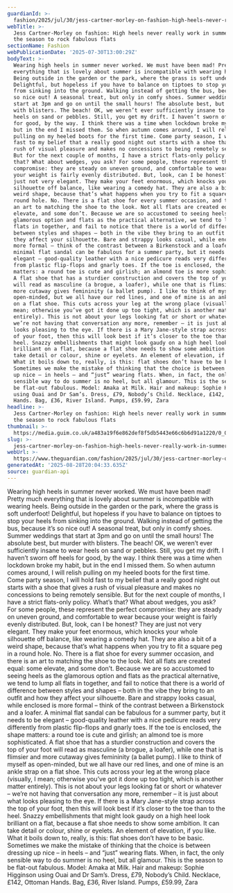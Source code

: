 ```yaml
---
guardianId: >-
  fashion/2025/jul/30/jess-cartner-morley-on-fashion-high-heels-never-really-work-in-summer-its-the-season-to-rock-fabulous-flats
webTitle: >-
  Jess Cartner-Morley on fashion: High heels never really work in summer – it’s
  the season to rock fabulous flats
sectionName: Fashion
webPublicationDate: '2025-07-30T13:00:29Z'
bodyText: >-
  Wearing high heels in summer never worked. We must have been mad! Pretty much
  everything that is lovely about summer is incompatible with wearing heels.
  Being outside in the garden or the park, where the grass is soft underfoot!
  Delightful, but hopeless if you have to balance on tiptoes to stop your heels
  from sinking into the ground. Walking instead of getting the bus, because it’s
  so nice out! A seasonal treat, but only in comfy shoes. Summer weddings that
  start at 3pm and go on until the small hours! The absolute best, but murder
  with blisters. The beach! OK, we weren’t ever sufficiently insane to wear
  heels on sand or pebbles. Still, you get my drift. I haven’t sworn off heels
  for good, by the way. I think there was a time when lockdown broke my habit,
  but in the end I missed them. So when autumn comes around, I will relish
  pulling on my heeled boots for the first time. Come party season, I will hold
  fast to my belief that a really good night out starts with a shoe that gives a
  rush of visual pleasure and makes no concessions to being remotely sensible.
  But for the next couple of months, I have a strict flats-only policy. What’s
  that? What about wedges, you ask? For some people, these represent the perfect
  compromise: they are steady on uneven ground, and comfortable to wear because
  your weight is fairly evenly distributed. But, look, can I be honest? They are
  just not very elegant. They make your feet enormous, which knocks your whole
  silhouette off balance, like wearing a comedy hat. They are also a bit of a
  weird shape, because that’s what happens when you try to fit a square peg in a
  round hole. No. There is a flat shoe for every summer occasion, and there is
  an art to matching the shoe to the look. Not all flats are created equal: some
  elevate, and some don’t. Because we are so accustomed to seeing heels as the
  glamorous option and flats as the practical alternative, we tend to lump all
  flats in together, and fail to notice that there is a world of difference
  between styles and shapes – both in the vibe they bring to an outfit and how
  they affect your silhouette. Bare and strappy looks casual, while enclosed is
  more formal – think of the contrast between a Birkenstock and a loafer. A
  minimal flat sandal can be fabulous for a summer party, but it needs to be
  elegant – good-quality leather with a nice pedicure reads very differently
  from plastic flip-flops and gnarly toes. If the toe is enclosed, the shape
  matters: a round toe is cute and girlish; an almond toe is more sophisticated.
  A flat shoe that has a sturdier construction and covers the top of your foot
  will read as masculine (a brogue, a loafer), while one that is flimsier and
  more cutaway gives femininity (a ballet pump). I like to think of myself as
  open-minded, but we all have our red lines, and one of mine is an ankle strap
  on a flat shoe. This cuts across your leg at the wrong place (visually, I
  mean; otherwise you’ve got it done up too tight, which is another matter
  entirely). This is not about your legs looking fat or short or whatever –
  we’re not having that conversation any more, remember – it is just about what
  looks pleasing to the eye. If there is a Mary Jane-style strap across the top
  of your foot, then this will look best if it’s closer to the toe than to the
  heel. Snazzy embellishments that might look gaudy on a high heel look
  brilliant on a flat, because a flat shoe needs to show some ambition. It can
  take detail or colour, shine or eyelets. An element of elevation, if you like.
  What it boils down to, really, is this: flat shoes don’t have to be basic.
  Sometimes we make the mistake of thinking that the choice is between dressing
  up nice – in heels – and “just” wearing flats. When, in fact, the only
  sensible way to do summer is no heel, but all glamour. This is the season to
  be flat-out fabulous. Model: Amaka at Milk. Hair and makeup: Sophie Higginson
  using Ouai and Dr Sam’s. Dress, £79, Nobody’s Child. Necklace, £142, Ottoman
  Hands. Bag, £36, River Island. Pumps, £59.99, Zara
headline: >-
  Jess Cartner-Morley on fashion: High heels never really work in summer – it’s
  the season to rock fabulous flats
thumbnail: >-
  https://media.guim.co.uk/a483a19f6e862def8f5db5443e66c6b6d91a1220/0_0_5000_4000/500.jpg
slug: >-
  jess-cartner-morley-on-fashion-high-heels-never-really-work-in-summer-its-the-season-to-rock-fabulous-flats
webUrl: >-
  https://www.theguardian.com/fashion/2025/jul/30/jess-cartner-morley-on-fashion-high-heels-never-really-work-in-summer-its-the-season-to-rock-fabulous-flats
generatedAt: '2025-08-28T20:04:33.635Z'
source: guardian-api
---
```

Wearing high heels in summer never worked. We must have been mad! Pretty much everything that is lovely about summer is incompatible with wearing heels. Being outside in the garden or the park, where the grass is soft underfoot! Delightful, but hopeless if you have to balance on tiptoes to stop your heels from sinking into the ground. Walking instead of getting the bus, because it’s so nice out! A seasonal treat, but only in comfy shoes. Summer weddings that start at 3pm and go on until the small hours! The absolute best, but murder with blisters. The beach! OK, we weren’t ever sufficiently insane to wear heels on sand or pebbles. Still, you get my drift. I haven’t sworn off heels for good, by the way. I think there was a time when lockdown broke my habit, but in the end I missed them. So when autumn comes around, I will relish pulling on my heeled boots for the first time. Come party season, I will hold fast to my belief that a really good night out starts with a shoe that gives a rush of visual pleasure and makes no concessions to being remotely sensible. But for the next couple of months, I have a strict flats-only policy. What’s that? What about wedges, you ask? For some people, these represent the perfect compromise: they are steady on uneven ground, and comfortable to wear because your weight is fairly evenly distributed. But, look, can I be honest? They are just not very elegant. They make your feet enormous, which knocks your whole silhouette off balance, like wearing a comedy hat. They are also a bit of a weird shape, because that’s what happens when you try to fit a square peg in a round hole. No. There is a flat shoe for every summer occasion, and there is an art to matching the shoe to the look. Not all flats are created equal: some elevate, and some don’t. Because we are so accustomed to seeing heels as the glamorous option and flats as the practical alternative, we tend to lump all flats in together, and fail to notice that there is a world of difference between styles and shapes – both in the vibe they bring to an outfit and how they affect your silhouette. Bare and strappy looks casual, while enclosed is more formal – think of the contrast between a Birkenstock and a loafer. A minimal flat sandal can be fabulous for a summer party, but it needs to be elegant – good-quality leather with a nice pedicure reads very differently from plastic flip-flops and gnarly toes. If the toe is enclosed, the shape matters: a round toe is cute and girlish; an almond toe is more sophisticated. A flat shoe that has a sturdier construction and covers the top of your foot will read as masculine (a brogue, a loafer), while one that is flimsier and more cutaway gives femininity (a ballet pump). I like to think of myself as open-minded, but we all have our red lines, and one of mine is an ankle strap on a flat shoe. This cuts across your leg at the wrong place (visually, I mean; otherwise you’ve got it done up too tight, which is another matter entirely). This is not about your legs looking fat or short or whatever – we’re not having that conversation any more, remember – it is just about what looks pleasing to the eye. If there is a Mary Jane-style strap across the top of your foot, then this will look best if it’s closer to the toe than to the heel. Snazzy embellishments that might look gaudy on a high heel look brilliant on a flat, because a flat shoe needs to show some ambition. It can take detail or colour, shine or eyelets. An element of elevation, if you like. What it boils down to, really, is this: flat shoes don’t have to be basic. Sometimes we make the mistake of thinking that the choice is between dressing up nice – in heels – and “just” wearing flats. When, in fact, the only sensible way to do summer is no heel, but all glamour. This is the season to be flat-out fabulous. Model: Amaka at Milk. Hair and makeup: Sophie Higginson using Ouai and Dr Sam’s. Dress, £79, Nobody’s Child. Necklace, £142, Ottoman Hands. Bag, £36, River Island. Pumps, £59.99, Zara
